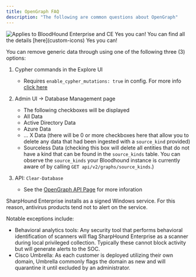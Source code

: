 ```yaml
---
title: OpenGraph FAQ
description: "The following are common questions about OpenGraph"
---
```


<img noZoom src="/assets/enterprise-AND-community-edition-pill-tag.svg" alt="Applies to BloodHound Enterprise and CE"/>

<AccordionGroup>
<Accordion title="Can I define my own icons in OpenGraph?">
Yes you can!
You can find all the details [here](custom-icons)
</Accordion>
<Accordion title="Can I delete data ingested via OpenGraph?">
Yes you can!

You can remove generic data through using one of the following three (3) options: 

1. Cypher commands in the Explore UI
    - Requires `enable_cypher_mutations: true` in config. For more info [click here](/manage-bloodhound/bh-config#enable-cypher-mutations)

2. Admin UI → Database Management page
    - The following checkboxes will be displayed
    - All Data
    - Active Directory Data
    - Azure Data
    - … X Data (there will be 0 or more checkboxes here that allow you to delete any data that had been ingested with a `source_kind` provided)
    - Sourceless Data (checking this box will delete all entities that do not have a kind that can be found in the `source_kinds` table.  You can observe the `source_kinds` your Bloodhound instance is currently aware of by calling `GET api/v2/graphs/source_kinds`.)

3. API: `Clear-Database`
    - See the [OpenGraph API Page](API) for more inforation

</Accordion>
<Accordion title="The bestest question of all?">
SharpHound Enterprise installs as a signed Windows service. For this reason, antivirus products tend not to alert on the service.

Notable exceptions include:

* Behavioral analytics tools: Any security tool that performs behavioral identification of scanners will flag SharpHound Enterprise as a scanner during local privileged collection. Typically these cannot block activity but will generate alerts to the SOC.
* Cisco Umbrella: As each customer is deployed utilizing their own domain, Umbrella commonly flags the domain as new and will quarantine it until excluded by an administrator.
</Accordion>
</AccordionGroup>




